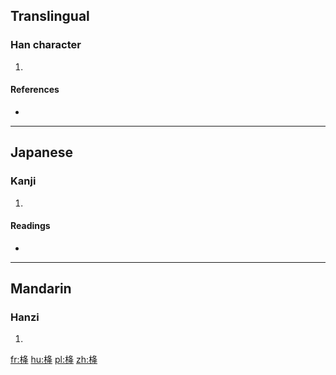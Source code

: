 ==Translingual==

===Han character===
{{Han char|rn=75|rad=木|as=06|sn=10|four=|canj=DHEQ|ids=⿰[[木]][[夅]]}}

# {{defn|Han|sort=木06}}

====References====
* {{Han ref|kx=0522.100|dkj=14697|dj=0910.150|hdz=21203.040|uh=6819|ud=26649}}

----

==Japanese==

===Kanji===
{{ja-kanji|grade=|rs=木06}}

# {{defn|lang=ja|sort=木06}}

====Readings====
* {{ja-readings|on=[[こう]] (kō), [[ごう]] (gō)|kun=[[ふねのほ]] (funenoho), [[まだはらぬほ]] (madaharanuho)}}

----

==Mandarin==

===Hanzi===
{{cmn-hanzi|pin=[[shè]] ([[she4]]), [[xiáng]] ([[xiang2]])|wg=she<sup>4</sup>, hsiang<sup>2</sup>}}

# {{defn|lang=cmn|sort=木06}}

[[fr:栙]]
[[hu:栙]]
[[pl:栙]]
[[zh:栙]]